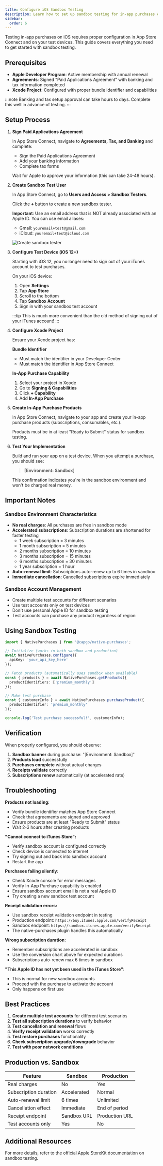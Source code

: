 ```yaml
---
title: Configure iOS Sandbox Testing
description: Learn how to set up sandbox testing for in-app purchases on iOS using App Store Connect and Xcode.
sidebar:
  order: 6
---
```



Testing in-app purchases on iOS requires proper configuration in App Store Connect and on your test devices. This guide covers everything you need to get started with sandbox testing.

## Prerequisites

- **Apple Developer Program**: Active membership with annual renewal
- **Agreements**: Signed "Paid Applications Agreement" with banking and tax information completed
- **Xcode Project**: Configured with proper bundle identifier and capabilities

:::note
Banking and tax setup approval can take hours to days. Complete this well in advance of testing.
:::

## Setup Process

<Steps>

1. **Sign Paid Applications Agreement**

   In App Store Connect, navigate to **Agreements, Tax, and Banking** and complete:
   - Sign the Paid Applications Agreement
   - Add your banking information
   - Complete tax forms

   Wait for Apple to approve your information (this can take 24-48 hours).

2. **Create Sandbox Test User**

   In App Store Connect, go to **Users and Access > Sandbox Testers**.

   Click the **+** button to create a new sandbox tester.

   **Important**: Use an email address that is NOT already associated with an Apple ID. You can use email aliases:
   - Gmail: `youremail+test@gmail.com`
   - iCloud: `youremail+test@icloud.com`

   ![Create sandbox tester](/native-purchases/ios/sandbox-testing/sandbox-tester-setup.png)

3. **Configure Test Device (iOS 12+)**

   Starting with iOS 12, you no longer need to sign out of your iTunes account to test purchases.

   On your iOS device:
   1. Open **Settings**
   2. Tap **App Store**
   3. Scroll to the bottom
   4. Tap **Sandbox Account**
   5. Sign in with your sandbox test account

   :::tip
   This is much more convenient than the old method of signing out of your iTunes account!
   :::

4. **Configure Xcode Project**

   Ensure your Xcode project has:

   **Bundle Identifier**
   - Must match the identifier in your Developer Center
   - Must match the identifier in App Store Connect

   **In-App Purchase Capability**
   1. Select your project in Xcode
   2. Go to **Signing & Capabilities**
   3. Click **+ Capability**
   4. Add **In-App Purchase**

5. **Create In-App Purchase Products**

   In App Store Connect, navigate to your app and create your in-app purchase products (subscriptions, consumables, etc.).

   Products must be in at least "Ready to Submit" status for sandbox testing.

6. **Test Your Implementation**

   Build and run your app on a test device. When you attempt a purchase, you should see:

   > **[Environment: Sandbox]**

   This confirmation indicates you're in the sandbox environment and won't be charged real money.

</Steps>

## Important Notes

### Sandbox Environment Characteristics

- **No real charges**: All purchases are free in sandbox mode
- **Accelerated subscriptions**: Subscription durations are shortened for faster testing
  - 1 week subscription = 3 minutes
  - 1 month subscription = 5 minutes
  - 2 months subscription = 10 minutes
  - 3 months subscription = 15 minutes
  - 6 months subscription = 30 minutes
  - 1 year subscription = 1 hour
- **Auto-renewal limit**: Subscriptions auto-renew up to 6 times in sandbox
- **Immediate cancellation**: Cancelled subscriptions expire immediately

### Sandbox Account Management

- Create multiple test accounts for different scenarios
- Use test accounts only on test devices
- Don't use personal Apple ID for sandbox testing
- Test accounts can purchase any product regardless of region

## Using Sandbox Testing

```typescript
import { NativePurchases } from '@capgo/native-purchases';

// Initialize (works in both sandbox and production)
await NativePurchases.configure({
  apiKey: 'your_api_key_here'
});

// Fetch products (automatically uses sandbox when available)
const { products } = await NativePurchases.getProducts({
  productIdentifiers: ['premium_monthly']
});

// Make test purchase
const { customerInfo } = await NativePurchases.purchaseProduct({
  productIdentifier: 'premium_monthly'
});

console.log('Test purchase successful!', customerInfo);
```

## Verification

When properly configured, you should observe:

1. **Sandbox banner** during purchase: "[Environment: Sandbox]"
2. **Products load** successfully
3. **Purchases complete** without actual charges
4. **Receipts validate** correctly
5. **Subscriptions renew** automatically (at accelerated rate)

## Troubleshooting

**Products not loading:**
- Verify bundle identifier matches App Store Connect
- Check that agreements are signed and approved
- Ensure products are at least "Ready to Submit" status
- Wait 2-3 hours after creating products

**"Cannot connect to iTunes Store":**
- Verify sandbox account is configured correctly
- Check device is connected to internet
- Try signing out and back into sandbox account
- Restart the app

**Purchases failing silently:**
- Check Xcode console for error messages
- Verify In-App Purchase capability is enabled
- Ensure sandbox account email is not a real Apple ID
- Try creating a new sandbox test account

**Receipt validation errors:**
- Use sandbox receipt validation endpoint in testing
- Production endpoint: `https://buy.itunes.apple.com/verifyReceipt`
- Sandbox endpoint: `https://sandbox.itunes.apple.com/verifyReceipt`
- The native-purchases plugin handles this automatically

**Wrong subscription duration:**
- Remember subscriptions are accelerated in sandbox
- Use the conversion chart above for expected durations
- Subscriptions auto-renew max 6 times in sandbox

**"This Apple ID has not yet been used in the iTunes Store":**
- This is normal for new sandbox accounts
- Proceed with the purchase to activate the account
- Only happens on first use

## Best Practices

1. **Create multiple test accounts** for different test scenarios
2. **Test all subscription durations** to verify behavior
3. **Test cancellation and renewal** flows
4. **Verify receipt validation** works correctly
5. **Test restore purchases** functionality
6. **Check subscription upgrade/downgrade** behavior
7. **Test with poor network conditions**

## Production vs. Sandbox

| Feature | Sandbox | Production |
|---------|---------|------------|
| Real charges | No | Yes |
| Subscription duration | Accelerated | Normal |
| Auto-renewal limit | 6 times | Unlimited |
| Cancellation effect | Immediate | End of period |
| Receipt endpoint | Sandbox URL | Production URL |
| Test accounts only | Yes | No |

## Additional Resources

For more details, refer to the [official Apple StoreKit documentation](https://developer.apple.com/documentation/storekit/in-app_purchase/testing_in-app_purchases_with_sandbox) on sandbox testing.
